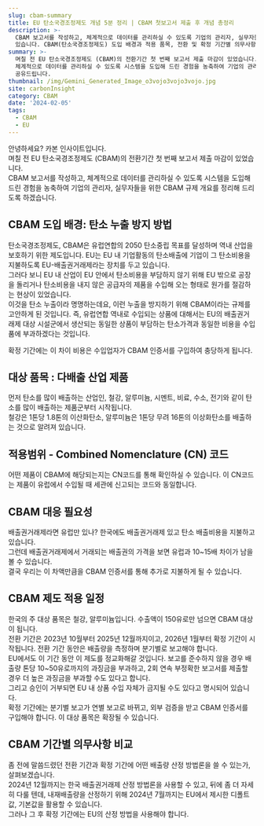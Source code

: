 ```yaml
---
slug: cbam-summary
title: EU 탄소국경조정제도 개념 5분 정리 | CBAM 첫보고서 제출 후 개념 총정리
description: >-
  CBAM 보고서를 작성하고, 체계적으로 데이터를 관리하실 수 있도록 기업의 관리자, 실무자들을 위한 CBAM 규제 개요를 확인할 수
  있습니다. CBAM(탄소국경조정제도) 도입 배경과 적용 품목, 전환 및 확정 기간별 의무사항에 대해 정리한 글입니다.
summary: >-
  며칠 전 EU 탄소국경조정제도 (CBAM)의 전환기간 첫 번째 보고서 제출 마감이 있었습니다. 고객사와 CBAM 보고서를 작성하고,
  체계적으로 데이터를 관리하실 수 있도록 시스템을 도입해 드린 경험을 농축하여 기업의 관리자, 실무자들을 위한 CBAM 규제 개요를
  공유드립니다.
thumbnail: /img/Gemini_Generated_Image_o3vojo3vojo3vojo.jpg
site: carbonInsight
category: CBAM
date: '2024-02-05'
tags:
  - CBAM
  - EU
---
```


안녕하세요? 카본 인사이트입니다. \
며칠 전 EU 탄소국경조정제도 (CBAM)의 전환기간 첫 번째 보고서 제출 마감이 있었습니다. \
CBAM 보고서를 작성하고, 체계적으로 데이터를 관리하실 수 있도록 시스템을 도입해 드린 경험을 농축하여 기업의 관리자, 실무자들을 위한 CBAM 규제 개요를 정리해 드리도록 하겠습니다.

## CBAM 도입 배경: 탄소 누출 방지 방법

탄소국경조정제도, CBAM은 유럽연합의 2050 탄소중립 목표를 달성하며 역내 산업을 보호하기 위한 제도입니다. EU는 EU 내 기업활동의 탄소배출에 기업이 그 탄소비용을 지불하도록 EU-배출권거래제라는 장치를 두고 있습니다. \
그러다 보니 EU 내 산업이 EU 안에서 탄소비용을 부담하지 않기 위해 EU 밖으로 공장을 돌리거나 탄소비용을 내지 않은 공급자의 제품을 수입해 오는 형태로 원가를 절감하는 현상이 있었습니다. \
이것을 탄소 누출이라 명명하는데요, 이런 누출을 방지하기 위해 CBAM이라는 규제를 고안하게 된 것입니다. 즉, 유럽연합 역내로 수입되는 상품에 대해서는 EU의 배출권거래제 대상 시설군에서 생산되는 동일한 상품이 부담하는 탄소가격과 동일한 비용을 수입품에 부과하겠다는 것입니다.

확정 기간에는 이 차이 비용은 수입업자가 CBAM 인증서를 구입하여 충당하게 됩니다.

## 대상 품목 : 다배출 산업 제품

먼저 탄소를 많이 배출하는 산업인, 철강, 알루미늄, 시멘트, 비료, 수소, 전기와 같이 탄소를 많이 배출하는 제품군부터 시작됩니다. \
철강은 1톤당 1.8톤의 이산화탄소, 알루미늄은 1톤당 무려 16톤의 이상화탄소를 배출하는 것으로 알려져 있습니다.

## 적용범위 - Combined Nomenclature (CN) 코드

어떤 제품이 CBAM에 해당되는지는 CN코드를 통해 확인하실 수 있습니다. 이 CN코드는 제품이 유럽에서 수입될 때 세관에 신고되는 코드와 동일합니다.

## CBAM 대응 필요성

배출권거래제라면 유럽만 있나? 한국에도 배출권거래제 있고 탄소 배출비용을 지불하고 있습니다. \
그런데 배출권거래제에서 거래되는 배출권의 가격을 보면 유럽과 10\~15배 차이가 남을 볼 수 있습니다. \
결국 우리는 이 차액만큼을 CBAM 인증서를 통해 추가로 지불하게 될 수 있습니다.

## CBAM 제도 적용 일정

한국의 주 대상 품목은 철강, 알루미늄입니다. 수출액이 150유로만 넘으면 CBAM 대상이 됩니다. \
전환 기간은 2023년 10월부터 2025년 12월까지이고, 2026년 1월부터 확정 기간이 시작됩니다. 전환 기간 동안은 배출량을 측정하며 분기별로 보고해야 합니다. \
EU에서도 이 기간 동안 이 제도를 정교화해갈 것입니다. 보고를 준수하지 않을 경우 배출량 톤당 10\~50유로까지의 과징금을 부과하고, 2회 연속 부정확한 보고서를 제출할 경우 더 높은 과징금을 부과할 수도 있다고 합니다. \
그리고 승인이 거부되면 EU 내 상품 수입 자체가 금지될 수도 있다고 명시되어 있습니다.\
확정 기간에는 분기별 보고가 연별 보고로 바뀌고, 외부 검증을 받고 CBAM 인증서를 구입해야 합니다. 이 대상 품목은 확장될 수 있습니다.

## CBAM 기간별 의무사항 비교

좀 전에 말씀드렸던 전환 기간과 확정 기간에 어떤 배출량 산정 방법론을 쓸 수 있는가, 살펴보겠습니다. \
2024년 12월까지는 한국 배출권거래제 산정 방법론을 사용할 수 있고, 뒤에 좀 더 자세히 다룰 텐데, 내재배출량을 산정하기 위해 2024년 7월까지는 EU에서 제시한 디폴트값, 기본값을 활용할 수 있습니다. \
그러나 그 후 확정 기간에는 EU의 산정 방법을 사용해야 합니다.
